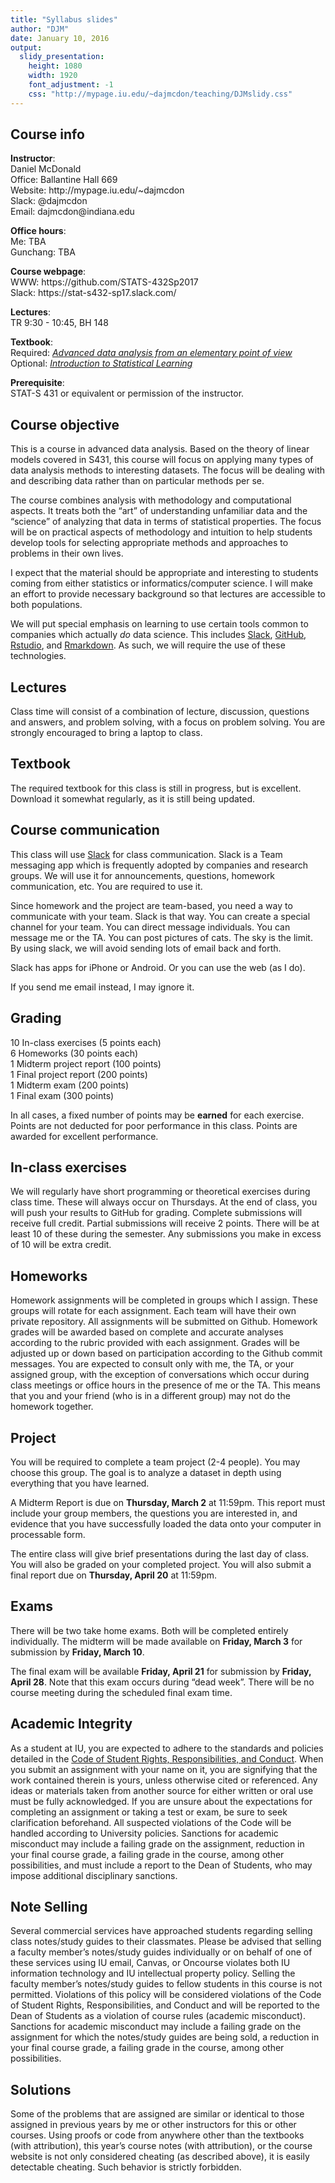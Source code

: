 ```yaml
---
title: "Syllabus slides"
author: "DJM"
date: January 10, 2016
output: 
  slidy_presentation:
    height: 1080
    width: 1920
    font_adjustment: -1
    css: "http://mypage.iu.edu/~dajmcdon/teaching/DJMslidy.css"
---
```




## Course info
__Instructor__:  
Daniel McDonald  
Office: Ballantine Hall 669  
Website: http://mypage.iu.edu/~dajmcdon  
Slack: @dajmcdon  
Email: dajmcdon@indiana.edu  

__Office hours__:  
Me: TBA  
Gunchang: TBA

__Course webpage__:    
WWW: https://github.com/STATS-432Sp2017  
Slack: https://stat-s432-sp17.slack.com/

__Lectures__:  
TR 9:30 - 10:45, BH 148

__Textbook__:  
Required: [_Advanced data analysis from an elementary point of view_](https://www.stat.cmu.edu/~cshalizi/ADAfaEPoV/)  
Optional: [_Introduction to Statistical Learning_](http://www-bcf.usc.edu/~gareth/ISL/)

__Prerequisite__:  
STAT-S 431 or equivalent or permission of the instructor.


## Course objective

This is a course in advanced data analysis. Based on the theory of
linear models covered in S431, this course will focus on applying many
types of data analysis methods to interesting datasets. The focus will
be dealing with and describing data rather than on particular methods
per se.

The course combines analysis with methodology and
computational aspects. It treats both the "art" of understanding
unfamiliar data and the "science" of analyzing that data in terms of 
statistical properties. The focus will be on practical aspects of methodology and intuition
to help students develop tools for selecting appropriate methods and
approaches to problems in their own lives. 

I expect that the material should be appropriate and interesting to
students coming from either statistics or informatics/computer
science. I will make an effort to provide necessary background so that
lectures are accessible to both populations.

We will put special emphasis on learning to use certain tools common to companies which actually _do_
data science. This includes [Slack](https://stat-s432-sp17.slack.com/), [GitHub](https://github.com/STATS-432Sp2017), [Rstudio](https://www.rstudio.com), and [Rmarkdown](http://rmarkdown.rstudio.com/). As such, we will
require the use of these technologies.

## Lectures

Class time will consist of a
combination of lecture, discussion, questions and answers, and problem
solving, with a focus on problem solving. You are strongly encouraged
to bring a laptop to class.

## Textbook

The required textbook for this class is still
in progress, but is excellent. Download it somewhat regularly, as it
is still being updated.

## Course communication

This class will use [Slack](https://stat-s432-sp17.slack.com/) for class communication. Slack is a Team messaging
app which is frequently adopted by companies and research groups. We will use it for announcements, questions, 
homework communication, etc. You are required to use it. 

Since homework and the project are team-based, you need a way to communicate with your team. Slack is that way. You can
create a special channel for your team. You can direct message individuals. You can message me or the TA. You can post
pictures of cats. The sky is the limit. By using slack, we will avoid sending lots of email back and forth.

Slack has apps for iPhone or Android. Or you can use the web (as I do).

If you send me email instead, I may ignore it.

## Grading

10 In-class exercises (5 points each)  
6 Homeworks (30 points each)  
1 Midterm project report (100 points)  
1 Final project report (200 points)  
1 Midterm exam (200 points)  
1 Final exam (300 points)

In all cases, a fixed number of points may be __earned__ for each
exercise. Points are not deducted for poor performance in this
class. Points are awarded for excellent performance.


## In-class exercises

We will regularly have short programming or theoretical exercises during class time. These will always occur on Thursdays. At the end of class, you will push your results to GitHub for grading. Complete submissions will receive full credit. Partial submissions will receive 2 points. There will be at least 10 of these during the semester. Any submissions you make in excess of 10 will be extra credit.

## Homeworks

Homework assignments will be completed in groups which I assign. These groups will rotate for each assignment.
Each team will have their own private repository. All assignments will be submitted on Github. Homework grades
will be awarded based on complete and accurate analyses according to the rubric provided with each assignment.
Grades will be adjusted up or down based on participation according to the Github commit messages. You are
expected to consult only with me, the TA, or your assigned group, with the exception of conversations which occur
during class meetings or office hours in the presence of me or the TA. This means that you and your friend (who is in a different group) may not do the homework together.


## Project

You will be required to complete a team project (2-4 people). You may
choose this group. The goal
is to analyze a dataset in depth using everything that you have learned.


A Midterm Report is due on __Thursday, March 2__ at 11:59pm. This report must include your group members, the questions you are interested in, and
evidence that you have successfully loaded the data onto your computer
in processable form. 

The entire class will give brief presentations during the last day of class. 
You will also be graded on your completed
project. You will also submit a final report due on __Thursday, April 20__ at 11:59pm.

## Exams

There will be two take home exams. Both will be completed entirely individually. 
The midterm will be made available on __Friday, March 3__ for submission by __Friday, March 10__.

The final exam will be available __Friday, April 21__ for submission by __Friday, April 28__. Note that this exam occurs during "dead week". There will be no course meeting during the scheduled final exam time.

## Academic Integrity

As a student at IU, you are expected to adhere to the standards and
policies detailed in the [Code of Student Rights, Responsibilities, and Conduct](http://www.iu.edu/~code/). When you submit an
assignment with your name on it, 
you are signifying that the work contained therein is yours, unless
otherwise cited or referenced. Any ideas or materials taken from
another source for either written or oral use must be fully
acknowledged. If you are unsure about the expectations for completing
an assignment or taking a test or exam, be sure to seek clarification
beforehand. All suspected violations of the Code will be handled
according to University policies. Sanctions for academic misconduct
may include a failing grade on the assignment, reduction in your final
course grade, a failing grade in the course, among other
possibilities, and must include a report to the Dean of Students, who
may impose additional disciplinary sanctions. 
 
## Note Selling

Several commercial services have approached students regarding
selling class notes/study guides to their classmates. Please be
advised that selling a faculty member’s notes/study guides
individually or on behalf of one of these services using IU email,
Canvas, or Oncourse violates both IU information technology and IU
intellectual property policy. Selling the faculty member’s
notes/study guides to fellow students in this course is not
permitted. Violations of this policy will be considered violations of
the Code of Student Rights, Responsibilities, and Conduct and will be
reported to the Dean of Students as a violation of course rules
(academic misconduct). Sanctions for academic misconduct may include
a failing grade on the assignment for which the notes/study guides
are being sold, a reduction in your final course grade, a failing
grade in the course, among other possibilities. 

## Solutions

Some of the problems that are assigned are similar or identical to those assigned in previous years
by me or other instructors for this or other courses. Using proofs or
code from anywhere other than the textbooks (with attribution), this
year's course notes (with attribution), or the course website is not
only considered cheating 
(as described above), it is easily detectable cheating. Such behavior is strictly forbidden.

